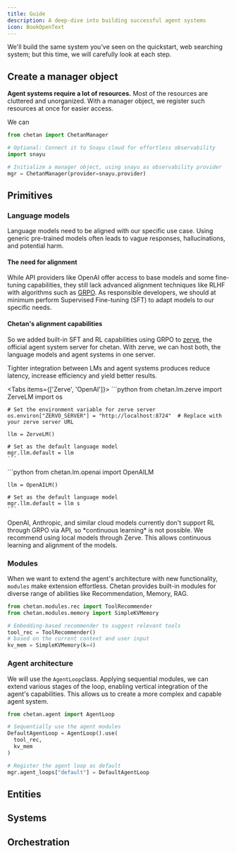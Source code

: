 ```yaml
---
title: Guide
description: A deep-dive into building successful agent systems
icon: BookOpenText
---
```



We'll build the same system you've seen on the quickstart, web searching system; but this time, we will carefully look at each step.

## Create a manager object

**Agent systems require a lot of resources.** Most of the resources are cluttered and unorganized. With a manager object, we register such resources at once for easier access.

We can

```python
from chetan import ChetanManager

# Optional: Connect it to Snayu cloud for effortless observability
import snayu

# Initialize a manager object, using snayu as observability provider
mgr = ChetanManager(provider=snayu.provider)
```

## Primitives

### Language models

Language models need to be aligned with our specific use case. Using generic pre-trained models often leads to vague responses, hallucinations, and potential harm.

#### The need for alignment

While API providers like OpenAI offer access to base models and some fine-tuning capabilities, they still lack advanced alignment techniques like RLHF with algorithms such as [GRPO](https://arxiv.org/pdf/2402.03300). As responsible developers, we should at minimum perform Supervised Fine-tuning (SFT) to adapt models to our specific needs.

#### Chetan's alignment capabilities

So we added built-in SFT and RL capabilities using GRPO to [zerve](https://github.com/snayu-ai/zerve), the official agent system server for chetan. With zerve, we can host both, the language models and agent systems in one server.

Tighter integration between LMs and agent systems produces reduce latency, increase efficiency and yield better results.

<Tabs items={['Zerve', 'OpenAI']}>
  <Tab value="Zerve">
    ```python
    from chetan.lm.zerve import ZerveLM
    import os

    # Set the environment variable for zerve server
    os.environ["ZERVO_SERVER"] = "http://localhost:8724"  # Replace with your zerve server URL

    llm = ZerveLM()

    # Set as the default language model
    mgr.llm.default = llm
    ```

  </Tab>

  <Tab value="OpenAI">
    ```python
    from chetan.lm.openai import OpenAILM

    llm = OpenAILM()

    # Set as the default language model
    mgr.llm.default = llm s
    ```

  </Tab>
</Tabs>
<Callout type="warn">
  OpenAI, Anthropic, and similar cloud models currently don't support RL through GRPO via API, so *continuous learning* is not possible.  

</Callout>
<Callout>
  We recommend using local models through Zerve. This allows continuous learning and alignment of the models.

</Callout>

### Modules

When we want to extend the agent's architecture with new functionality, `modules` make extension effortless. Chetan provides built-in modules for diverse range of abilities like Recommendation, Memory, RAG.

```python
from chetan.modules.rec import ToolRecommender
from chetan.modules.memory import SimpleKVMemory

# Embedding-based recommender to suggest relevant tools
tool_rec = ToolRecommender()
# based on the current context and user input
kv_mem = SimpleKVMemory(k=4)
```

### Agent architecture

We will use the `AgentLoop`class. Applying sequential modules, we can extend various stages of the loop, enabling vertical integration of the agent's capabilities. This allows us to create a more complex and capable agent system.

```python
from chetan.agent import AgentLoop

# Sequentially use the agent modules
DefaultAgentLoop = AgentLoop().use(
  tool_rec,
  kv_mem
)

# Register the agent loop as default
mgr.agent_loops["default"] = DefaultAgentLoop
```

## Entities

## Systems

## Orchestration
